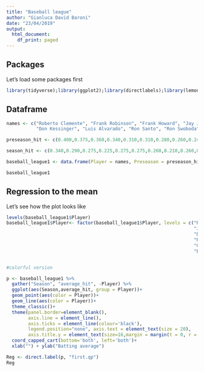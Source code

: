 ```yaml
---
title: "Baseball league"
author: "Gianluca David Baroni"
date: "23/04/2019"
output:
  html_document:
    df_print: paged
---
```


## Packages 

Let's load some packages first

```r
library(tidyverse);library(ggplot2);library(directlabels);library(lemon)
```

## Dataframe

```r
names <- c("Roberto Clemente", "Frank Robinson", "Frank Howard", "Jay Johnstone", "Ken Berry", "Jim Spencer",
           "Don Kessinger", "Luis Alvarado", "Ron Santo", "Ron Swoboda", "Del Unser", "Billy Williams", "George Scott", "Rico Petrocelli", "Elli Rodriguez", "Bert Campaneris", "Thurman Munson", "Max Alvis")

preseason_hit <- c(0.400,0.375,0.360,0.340,0.310,0.310,0.280,0.260,0.240,0.240,0.220,0.220,0.225,0.225,0.220,0.200,0.175,0.155)

season_hit <- c(0.340,0.290,0.275,0.225,0.275,0.275,0.260,0.210,0.260,0.225,0.260,0.255,0.310,0.260,0.225,0.280,0.320,0.200)

baseball_league1 <- data.frame(Player = names, Preseason = preseason_hit, Season = season_hit)

baseball_league1
```

## Regression to the mean 
Let's see how the plot looks like

```r
levels(baseball_league1$Player)
baseball_league1$Player<- factor(baseball_league1$Player, levels = c("Roberto Clemente", "Frank Robinson" , "Frank Howard",
                                                                     "Jay Johnstone" ,   "Ken Berry"  ,      "Jim Spencer",
                                                                     "Don Kessinger"  ,  "Luis Alvarado"  ,  "Ron Santo",
                                                                     "Ron Swoboda"   ,   "Del Unser"   ,     "Billy Williams",
                                                                     "George Scott" ,    "Rico Petrocelli"  ,"Elli Rodriguez",
                                                                     "Bert Campaneris" , "Thurman Munson"  , "Max Alvis"))


#colorful version

p <- baseball_league1 %>% 
  gather("Season", "average_hit", -Player) %>% 
  ggplot(aes(Season,average_hit, group = Player))+
  geom_point(aes(color = Player))+
  geom_line(aes(color = Player))+
  theme_classic()+
  theme(panel.border=element_blank(),
        axis.line = element_line(), 
        axis.ticks = element_line(colour='black'),
        legend.position="none", axis.text = element_text(size = 20),
        axis.title.y = element_text(size=16,margin = margin(t = 0, r = 20, b = 0, l = 0)))+
  coord_capped_cart(bottom='both', left='both')+
  xlab("") + ylab("Batting average")

Reg <- direct.label(p, "first.qp")
Reg
```


